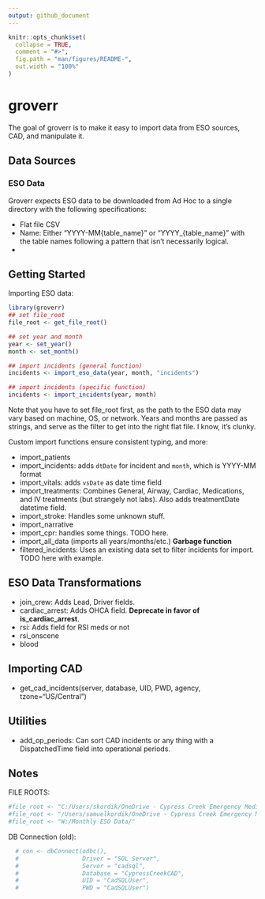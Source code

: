 ```yaml
---
output: github_document
---
```


<!-- README.md is generated from README.Rmd. Please edit that file -->

```r
knitr::opts_chunk$set(
  collapse = TRUE,
  comment = "#>",
  fig.path = "man/figures/README-",
  out.width = "100%"
)
```

# groverr

<!-- badges: start -->
<!-- badges: end -->

The goal of groverr is to make it easy to import data from ESO sources, CAD, and manipulate it.

## Data Sources

### ESO Data
Groverr expects ESO data to be downloaded from Ad Hoc to a single directory with the following specifications:

  - Flat file CSV
  - Name: Either "YYYY-MM{table_name}" or "YYYY_{table_name}" with the table names following a pattern that isn't necessarily logical.
  - 


## Getting Started

Importing ESO data:
```r
library(groverr)
## set file_root
file_root <- get_file_root()

## set year and month
year <- set_year()
month <- set_month()

## import incidents (general function)
incidents <- import_eso_data(year, month, "incidents")

## import incidents (specific function)
incidents <- import_incidents(year, month)
```

Note that you have to set file_root first, as the path to the ESO data may vary based on machine, OS, or network. Years and months are passed as strings, and serve as the filter to get into the right flat file. I know, it's clunky.

Custom import functions ensure consistent typing, and more:

  - import_patients
  - import_incidents: adds `dtDate` for incident and `month`, which is YYYY-MM format
  - import_vitals: adds `vsDate` as date time field
  - import_treatments: Combines General, Airway, Cardiac, Medications, and IV treatments (but strangely not labs). Also adds treatmentDate datetime field.
  - import_stroke: Handles some unknown stuff.
  - import_narrative
  - import_cpr: handles some things. TODO here.
  - import_all_data (imports all years/months/etc.) __Garbage function__
  - filtered_incidents: Uses an existing data set to filter incidents for import. TODO here with example.
  
## ESO Data Transformations
- join_crew: Adds Lead, Driver fields.
- cardiac_arrest: Adds OHCA field. __Deprecate in favor of is_cardiac_arrest__.
- rsi: Adds field for RSI meds or not
- rsi_onscene
- blood

## Importing CAD
- get_cad_incidents(server, database, UID, PWD, agency, tzone="US/Central")
  
  
## Utilities
- add_op_periods: Can sort CAD incidents or any thing with a DispatchedTime field into operational periods.

## Notes
FILE ROOTS:
```r
#file_root <- "C:/Users/skordik/OneDrive - Cypress Creek Emergency Medical Services/March Data/"
#file_root <- "/Users/samuelkordik/OneDrive - Cypress Creek Emergency Medical Services/March Data/"
#file_root <- "W:/Monthly ESO Data/"
```

DB Connection (old):
```r
  # con <- dbConnect(odbc(),
  #                  Driver = "SQL Server",
  #                  Server = "cadsql",
  #                  Database = "CypressCreekCAD",
  #                  UID = "CadSQLUser",
  #                  PWD = "CadSQLUser")
```


